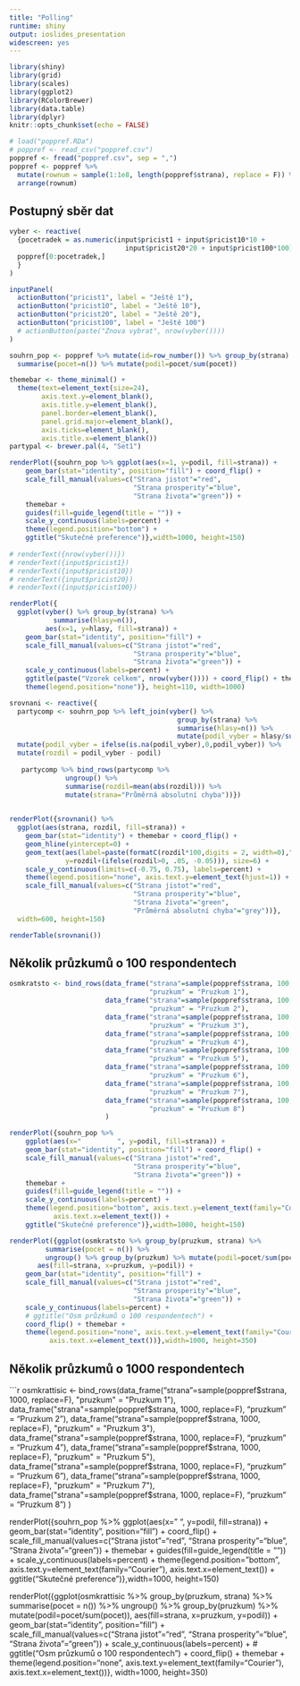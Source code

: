 ```yaml
---
title: "Polling"
runtime: shiny
output: ioslides_presentation
widescreen: yes
---
```


```r
library(shiny)
library(grid)
library(scales)
library(ggplot2)
library(RColorBrewer)
library(data.table)
library(dplyr)
knitr::opts_chunk$set(echo = FALSE)

# load("poppref.RDa")
# poppref <- read_csv("poppref.csv")
poppref <- fread("poppref.csv", sep = ",")
poppref <- poppref %>%
  mutate(rownum = sample(1:1e8, length(poppref$strana), replace = F)) %>%
  arrange(rownum)
```

## Postupný sběr dat

```r
vyber <- reactive(
  {pocetradek = as.numeric(input$pricist1 + input$pricist10*10 + 
                             input$pricist20*20 + input$pricist100*100)
  poppref[0:pocetradek,]
  }
)

inputPanel(
  actionButton("pricist1", label = "Ještě 1"),
  actionButton("pricist10", label = "Ještě 10"),
  actionButton("pricist20", label = "Ještě 20"),
  actionButton("pricist100", label = "Ještě 100")
  # actionButton(paste("Znova vybrat", nrow(vyber())))
)

souhrn_pop <- poppref %>% mutate(id=row_number()) %>% group_by(strana) %>%
  summarise(pocet=n()) %>% mutate(podil=pocet/sum(pocet))
```

```r
themebar <- theme_minimal() +
  theme(text=element_text(size=24),
        axis.text.y=element_blank(),
        axis.title.y=element_blank(),
        panel.border=element_blank(),
        panel.grid.major=element_blank(),
        axis.ticks=element_blank(),
        axis.title.x=element_blank())
partypal <- brewer.pal(4, "Set1")

renderPlot({souhrn_pop %>% ggplot(aes(x=1, y=podil, fill=strana)) +
    geom_bar(stat="identity", position="fill") + coord_flip() +
    scale_fill_manual(values=c("Strana jistot"="red",
                               "Strana prosperity"="blue",
                               "Strana života"="green")) +
    themebar +
    guides(fill=guide_legend(title = "")) +
    scale_y_continuous(labels=percent) +
    theme(legend.position="bottom") +
    ggtitle("Skutečné preference")},width=1000, height=150)
 
# renderText({nrow(vyber())})
# renderText({input$pricist1})
# renderText({input$pricist10})
# renderText({input$pricist20})
# renderText({input$pricist100})

renderPlot({
  ggplot(vyber() %>% group_by(strana) %>%
           summarise(hlasy=n()),
         aes(x=1, y=hlasy, fill=strana)) +
    geom_bar(stat="identity", position="fill") +
    scale_fill_manual(values=c("Strana jistot"="red",
                               "Strana prosperity"="blue",
                               "Strana života"="green")) +
    scale_y_continuous(labels=percent) +
    ggtitle(paste("Vzorek celkem", nrow(vyber()))) + coord_flip() + themebar +
    theme(legend.position="none")}, height=110, width=1000)

srovnani <- reactive({
  partycomp <- souhrn_pop %>% left_join(vyber() %>%
                                          group_by(strana) %>%
                                          summarise(hlasy=n()) %>%
                                          mutate(podil_vyber = hlasy/sum(hlasy))) %>%
  mutate(podil_vyber = ifelse(is.na(podil_vyber),0,podil_vyber)) %>% 
  mutate(rozdil = podil_vyber - podil)
  
   partycomp %>% bind_rows(partycomp %>%
              ungroup() %>%
              summarise(rozdil=mean(abs(rozdil))) %>% 
              mutate(strana="Průměrná absolutní chyba"))})
  
```

```r
renderPlot({srovnani() %>%
  ggplot(aes(strana, rozdil, fill=strana)) +
    geom_bar(stat="identity") + themebar + coord_flip() +
    geom_hline(yintercept=0) +
    geom_text(aes(label=paste(formatC(rozdil*100,digits = 2, width=0),"%"),
              y=rozdil+(ifelse(rozdil>0, .05, -0.05))), size=6) +
    scale_y_continuous(limits=c(-0.75, 0.75), labels=percent) +
    theme(legend.position="none", axis.text.y=element_text(hjust=1)) +
    scale_fill_manual(values=c("Strana jistot"="red",
                               "Strana prosperity"="blue",
                               "Strana života"="green",
                               "Průměrná absolutní chyba"="grey"))},
  width=600, height=150)
```

```r
renderTable(srovnani())
```

## Několik průzkumů o 100 respondentech

```r

osmkratsto <- bind_rows(data_frame("strana"=sample(poppref$strana, 100, replace=F),
                                   "pruzkum" = "Pruzkum 1"),
                        data_frame("strana"=sample(poppref$strana, 100, replace=F),
                                   "pruzkum" = "Pruzkum 2"),
                        data_frame("strana"=sample(poppref$strana, 100, replace=F),
                                   "pruzkum" = "Pruzkum 3"),
                        data_frame("strana"=sample(poppref$strana, 100, replace=F),
                                   "pruzkum" = "Pruzkum 4"),
                        data_frame("strana"=sample(poppref$strana, 100, replace=F),
                                   "pruzkum" = "Pruzkum 5"),
                        data_frame("strana"=sample(poppref$strana, 100, replace=F),
                                   "pruzkum" = "Pruzkum 6"),
                        data_frame("strana"=sample(poppref$strana, 100, replace=F),
                                   "pruzkum" = "Pruzkum 7"),
                        data_frame("strana"=sample(poppref$strana, 100, replace=F),
                                   "pruzkum" = "Pruzkum 8")
                        )

renderPlot({souhrn_pop %>%
    ggplot(aes(x="         ", y=podil, fill=strana)) +
    geom_bar(stat="identity", position="fill") + coord_flip() +
    scale_fill_manual(values=c("Strana jistot"="red",
                               "Strana prosperity"="blue",
                               "Strana života"="green")) +
    themebar +
    guides(fill=guide_legend(title = "")) +
    scale_y_continuous(labels=percent) +
    theme(legend.position="bottom", axis.text.y=element_text(family="Courier"),
           axis.text.x=element_text()) +
    ggtitle("Skutečné preference")},width=1000, height=150)

renderPlot({ggplot(osmkratsto %>% group_by(pruzkum, strana) %>%
         summarise(pocet = n()) %>% 
         ungroup() %>% group_by(pruzkum) %>% mutate(podil=pocet/sum(pocet)),
       aes(fill=strana, x=pruzkum, y=podil)) +
    geom_bar(stat="identity", position="fill") +
    scale_fill_manual(values=c("Strana jistot"="red",
                               "Strana prosperity"="blue",
                               "Strana života"="green")) +
    scale_y_continuous(labels=percent) +
    # ggtitle("Osm průzkumů o 100 respondentech") +
    coord_flip() + themebar +
    theme(legend.position="none", axis.text.y=element_text(family="Courier"),
          axis.text.x=element_text())},width=1000, height=350)

```

## Několik průzkumů o 1000 respondentech

```r
osmkrattisic <- bind_rows(data_frame("strana"=sample(poppref$strana, 1000, replace=F),
                                   "pruzkum" = "Pruzkum 1"),
                        data_frame("strana"=sample(poppref$strana, 1000, replace=F),
                                   "pruzkum" = "Pruzkum 2"),
                        data_frame("strana"=sample(poppref$strana, 1000, replace=F),
                                   "pruzkum" = "Pruzkum 3"),
                        data_frame("strana"=sample(poppref$strana, 1000, replace=F),
                                   "pruzkum" = "Pruzkum 4"),
                        data_frame("strana"=sample(poppref$strana, 1000, replace=F),
                                   "pruzkum" = "Pruzkum 5"),
                        data_frame("strana"=sample(poppref$strana, 1000, replace=F),
                                   "pruzkum" = "Pruzkum 6"),
                        data_frame("strana"=sample(poppref$strana, 1000, replace=F),
                                   "pruzkum" = "Pruzkum 7"),
                        data_frame("strana"=sample(poppref$strana, 1000, replace=F),
                                   "pruzkum" = "Pruzkum 8")
                        )

renderPlot({souhrn_pop %>% ggplot(aes(x="         ", y=podil, fill=strana)) +
    geom_bar(stat="identity", position="fill") + coord_flip() +
    scale_fill_manual(values=c("Strana jistot"="red",
                               "Strana prosperity"="blue",
                               "Strana života"="green")) +
    themebar +
    guides(fill=guide_legend(title = "")) +
    scale_y_continuous(labels=percent) +
    theme(legend.position="bottom", axis.text.y=element_text(family="Courier"),
           axis.text.x=element_text()) +
    ggtitle("Skutečné preference")},width=1000, height=150)

renderPlot({ggplot(osmkrattisic %>% group_by(pruzkum, strana) %>%
         summarise(pocet = n()) %>% 
         ungroup() %>% group_by(pruzkum) %>% mutate(podil=pocet/sum(pocet)),
       aes(fill=strana, x=pruzkum, y=podil)) +
    geom_bar(stat="identity", position="fill") +
    scale_fill_manual(values=c("Strana jistot"="red",
                               "Strana prosperity"="blue",
                               "Strana života"="green")) +
    scale_y_continuous(labels=percent) +
    # ggtitle("Osm průzkumů o 100 respondentech") +
    coord_flip() + themebar +
    theme(legend.position="none", axis.text.y=element_text(family="Courier"),
          axis.text.x=element_text())}, width=1000, height=350)
